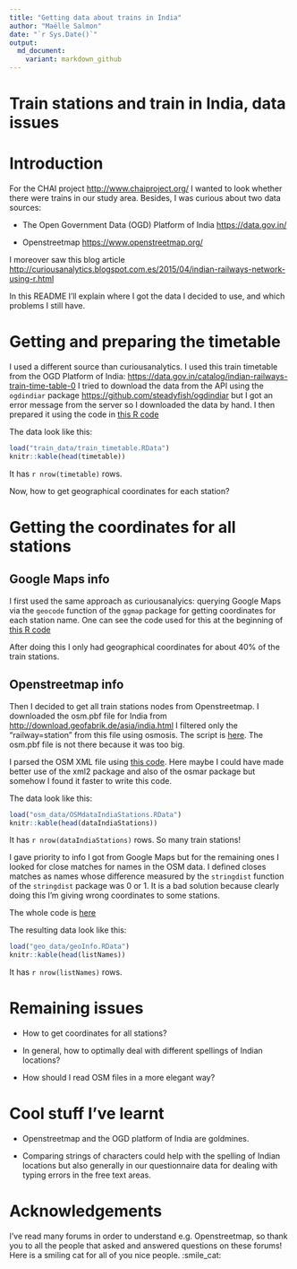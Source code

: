 ```yaml
---
title: "Getting data about trains in India"
author: "Maëlle Salmon"
date: "`r Sys.Date()`"
output:
  md_document:
    variant: markdown_github
---
```

Train stations and train in India, data issues
================================================

# Introduction

For the CHAI project <http://www.chaiproject.org/> I wanted to look whether there were trains in our study area. Besides, I was curious about two data sources:

* The Open Government Data (OGD) Platform of India <https://data.gov.in/>

* Openstreetmap <https://www.openstreetmap.org/>

I moreover saw this blog article <http://curiousanalytics.blogspot.com.es/2015/04/indian-railways-network-using-r.html> 

In this README I'll explain where I got the data I decided to use, and which problems I still have.

# Getting and preparing the timetable

I used a different source than curiousanalytics. I used this train timetable from the OGD Platform of India: <https://data.gov.in/catalog/indian-railways-train-time-table-0> I tried to download the data from the API using the `ogdindiar` package <https://github.com/steadyfish/ogdindiar> but I got an error message from the server so I downloaded the data by hand. I then prepared it using the code in [this R code](R_code/getting_train_timetable.R)

The data look like this:

```r
load("train_data/train_timetable.RData")
knitr::kable(head(timetable))
```

It has `r nrow(timetable)` rows.

Now, how to get geographical coordinates for each station?

# Getting the coordinates for all stations

## Google Maps info 

I first used the same approach as curiousanalyics: querying Google Maps via the `geocode` function of the `ggmap` package for getting coordinates for each station name. One can see the code used for this at the beginning of [this R code](R_code/getting_coordinates.R)

After doing this I only had geographical coordinates for about 40% of the train stations.

## Openstreetmap info

Then I decided to get all train stations nodes from Openstreetmap. I downloaded the osm.pbf file for India from <http://download.geofabrik.de/asia/india.html> I filtered only the "railway=station" from this file using osmosis. The script is [here](osm_data/osmosis_script.txt). The osm.pbf file is not there because it was too big.

I parsed the OSM XML file using [this code](osm_data/reading_osm_file.R). Here maybe I could have made better use of the xml2 package and also of the osmar package but somehow I found it faster to write this code.

The data look like this:

```r
load("osm_data/OSMdataIndiaStations.RData")
knitr::kable(head(dataIndiaStations))
```

It has `r nrow(dataIndiaStations)` rows. So many train stations!

I gave priority to info I got from Google Maps but for the remaining ones I looked for close matches for names in the OSM data. I defined closes matches as names whose difference measured by the `stringdist` function of the `stringdist` package was 0 or 1. It is a bad solution because clearly doing this I'm giving wrong coordinates to some stations. 

The whole code is [here](R_code/getting_coordinates.R)

The resulting data look like this:

```r
load("geo_data/geoInfo.RData")
knitr::kable(head(listNames))
```

It has `r nrow(listNames)` rows.

# Remaining issues

* How to get coordinates for all stations?

* In general, how to optimally deal with different spellings of Indian locations?

* How should I read OSM files in a more elegant way? 

# Cool stuff I've learnt

* Openstreetmap and the OGD platform of India are goldmines.

* Comparing strings of characters could help with the spelling of Indian locations but also generally in our questionnaire data for dealing with typing errors in the free text areas.

# Acknowledgements

I've read many forums in order to understand e.g. Openstreetmap, so thank you to all the people that asked and answered questions on these forums! Here is a smiling cat for all of you nice people. :smile_cat: